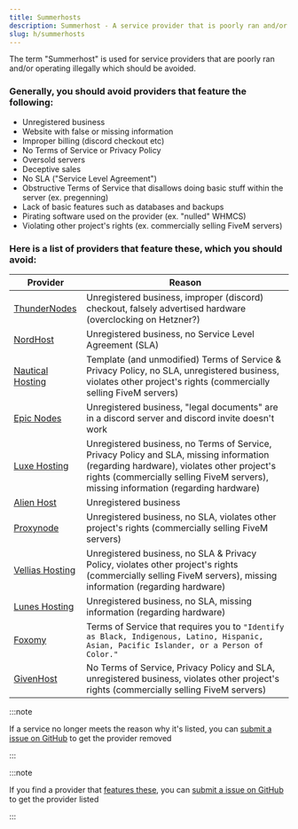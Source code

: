 ```yaml
---
title: Summerhosts
description: Summerhost - A service provider that is poorly ran and/or operating illegally which should be avoided.
slug: h/summerhosts
---
```


The term "Summerhost" is used for service providers that are poorly ran and/or operating illegally which should be avoided.

### Generally, you should avoid providers that feature the following:

<ul class="pl-5 list-disc">
    <li>Unregistered business</li>
    <li>Website with false or missing information</li>
    <li>Improper billing (discord checkout etc)</li>
    <li>No Terms of Service or Privacy Policy</li>
    <li>Oversold servers</li>
    <li>Deceptive sales</li>
    <li>No SLA ("Service Level Agreement")</li>
    <li>Obstructive Terms of Service that disallows doing basic stuff within the server (ex. pregenning)</li>
    <li>Lack of basic features such as databases and backups</li>
    <li>Pirating software used on the provider (ex. "nulled" WHMCS)</li>
    <li>Violating other project's rights (ex. commercially selling FiveM servers)</li>
</ul>

### Here is a list of providers that feature these, which you should avoid:

| Provider     | Reason                                              |
| ------------ | --------------------------------------------------- |
| [ThunderNodes](https://thundernodes.cloud) | Unregistered business, improper (discord) checkout, falsely advertised hardware (overclocking on Hetzner?) |
| [NordHost](https://nordhost.cc) | Unregistered business, no Service Level Agreement (SLA) |
| [Nautical Hosting](https://nauticalhosting.org) | Template (and unmodified) Terms of Service & Privacy Policy, no SLA, unregistered business, violates other project's rights (commercially selling FiveM servers) |
| [Epic Nodes](https://epicnodes.com/) | Unregistered business, "legal documents" are in a discord server and discord invite doesn't work |
| [Luxe Hosting](https://my.luxe-hosting.nl) | Unregistered business, no Terms of Service, Privacy Policy and SLA, missing information (regarding hardware), violates other project's rights (commercially selling FiveM servers), missing information (regarding hardware) |
| [Alien Host](https://alienhost.net) | Unregistered business |
| [Proxynode](https://proxynode.pro) | Unregistered business, no SLA, violates other project's rights (commercially selling FiveM servers) |
| [Vellias Hosting](https://velliashosting.online) | Unregistered business, no SLA & Privacy Policy, violates other project's rights (commercially selling FiveM servers), missing information (regarding hardware) |
| [Lunes Hosting](https://lunes.host) | Unregistered business, no SLA, missing information (regarding hardware) |
| [Foxomy](https://foxomy.com) | Terms of Service that requires you to `"Identify as Black, Indigenous, Latino, Hispanic, Asian, Pacific Islander, or a Person of Color."` |
| [GivenHost](https://givenhost.com) | No Terms of Service, Privacy Policy and SLA, unregistered business, violates other project's rights (commercially selling FiveM servers) |

:::note 

If a service no longer meets the reason why it's listed, you can [submit a issue on GitHub](https://link.setup.md/summerhost-removal) to get the provider removed 

:::

:::note 

If you find a provider that [features these](https://www.setup.md/h/summerhosts#generally-you-should-avoid-providers-that-feature-the-following), you can [submit a issue on GitHub](https://link.setup.md/summerhost-addition) to get the provider listed

:::
